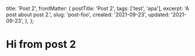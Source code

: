 
  title: 'Post 2',
  frontMatter: {
    postTitle: 'Post 2',
    tags: ['test', 'apa'],
    excerpt: 'A post about post 2.',
    slug: 'post-foo',
    created: '2021-09-23',
    updated: '2021-09-23',
  },
};

# Hi from post 2